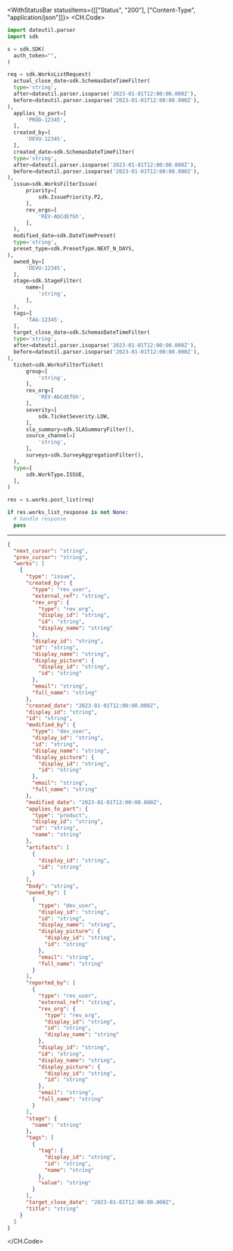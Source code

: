 

<WithStatusBar statusItems={[["Status", "200"], ["Content-Type", "application/json"]]}>
  <CH.Code>
  ```python PostList.py
  import dateutil.parser
import sdk

s = sdk.SDK(
    auth_token="",
)

req = sdk.WorksListRequest(
    actual_close_date=sdk.SchemasDateTimeFilter(
    type='string',
    after=dateutil.parser.isoparse('2023-01-01T12:00:00.000Z'),
    before=dateutil.parser.isoparse('2023-01-01T12:00:00.000Z'),
),
    applies_to_part=[
        'PROD-12345',
    ],
    created_by=[
        'DEVU-12345',
    ],
    created_date=sdk.SchemasDateTimeFilter(
    type='string',
    after=dateutil.parser.isoparse('2023-01-01T12:00:00.000Z'),
    before=dateutil.parser.isoparse('2023-01-01T12:00:00.000Z'),
),
    issue=sdk.WorksFilterIssue(
        priority=[
            sdk.IssuePriority.P2,
        ],
        rev_orgs=[
            'REV-AbCdEfGh',
        ],
    ),
    modified_date=sdk.DateTimePreset(
    type='string',
    preset_type=sdk.PresetType.NEXT_N_DAYS,
),
    owned_by=[
        'DEVU-12345',
    ],
    stage=sdk.StageFilter(
        name=[
            'string',
        ],
    ),
    tags=[
        'TAG-12345',
    ],
    target_close_date=sdk.SchemasDateTimeFilter(
    type='string',
    after=dateutil.parser.isoparse('2023-01-01T12:00:00.000Z'),
    before=dateutil.parser.isoparse('2023-01-01T12:00:00.000Z'),
),
    ticket=sdk.WorksFilterTicket(
        group=[
            'string',
        ],
        rev_org=[
            'REV-AbCdEfGh',
        ],
        severity=[
            sdk.TicketSeverity.LOW,
        ],
        sla_summary=sdk.SLASummaryFilter(),
        source_channel=[
            'string',
        ],
        surveys=sdk.SurveyAggregationFilter(),
    ),
    type=[
        sdk.WorkType.ISSUE,
    ],
)

res = s.works.post_list(req)

if res.works_list_response is not None:
    # handle response
    pass
  ```
  ---

  ```json Example Response
  {
    "next_cursor": "string",
    "prev_cursor": "string",
    "works": [
      {
        "type": "issue",
        "created_by": {
          "type": "rev_user",
          "external_ref": "string",
          "rev_org": {
            "type": "rev_org",
            "display_id": "string",
            "id": "string",
            "display_name": "string"
          },
          "display_id": "string",
          "id": "string",
          "display_name": "string",
          "display_picture": {
            "display_id": "string",
            "id": "string"
          },
          "email": "string",
          "full_name": "string"
        },
        "created_date": "2023-01-01T12:00:00.000Z",
        "display_id": "string",
        "id": "string",
        "modified_by": {
          "type": "dev_user",
          "display_id": "string",
          "id": "string",
          "display_name": "string",
          "display_picture": {
            "display_id": "string",
            "id": "string"
          },
          "email": "string",
          "full_name": "string"
        },
        "modified_date": "2023-01-01T12:00:00.000Z",
        "applies_to_part": {
          "type": "product",
          "display_id": "string",
          "id": "string",
          "name": "string"
        },
        "artifacts": [
          {
            "display_id": "string",
            "id": "string"
          }
        ],
        "body": "string",
        "owned_by": [
          {
            "type": "dev_user",
            "display_id": "string",
            "id": "string",
            "display_name": "string",
            "display_picture": {
              "display_id": "string",
              "id": "string"
            },
            "email": "string",
            "full_name": "string"
          }
        ],
        "reported_by": [
          {
            "type": "rev_user",
            "external_ref": "string",
            "rev_org": {
              "type": "rev_org",
              "display_id": "string",
              "id": "string",
              "display_name": "string"
            },
            "display_id": "string",
            "id": "string",
            "display_name": "string",
            "display_picture": {
              "display_id": "string",
              "id": "string"
            },
            "email": "string",
            "full_name": "string"
          }
        ],
        "stage": {
          "name": "string"
        },
        "tags": [
          {
            "tag": {
              "display_id": "string",
              "id": "string",
              "name": "string"
            },
            "value": "string"
          }
        ],
        "target_close_date": "2023-01-01T12:00:00.000Z",
        "title": "string"
      }
    ]
  }
  ```
  </CH.Code>
</WithStatusBar>
